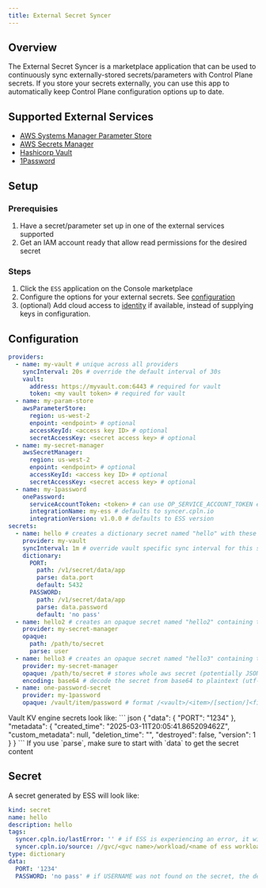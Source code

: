 ```yaml
---
title: External Secret Syncer
---
```


## Overview

The External Secret Syncer is a marketplace application that can be used to continuously sync externally-stored secrets/parameters with Control Plane secrets. If you store your secrets externally, you can use this app to automatically keep Control Plane configuration options up to date.

## Supported External Services

- [AWS Systems Manager Parameter Store](https://docs.aws.amazon.com/systems-manager/latest/userguide/systems-manager-parameter-store.html)
- [AWS Secrets Manager](https://aws.amazon.com/secrets-manager/)
- [Hashicorp Vault](https://www.hashicorp.com/en/products/vault)
- [1Password](https://1password.com/)

## Setup

### Prerequisies

1. Have a secret/parameter set up in one of the external services supported
2. Get an IAM account ready that allow read permissions for the desired secret

### Steps

1. Click the `ESS` application on the Console marketplace
2. Configure the options for your external secrets. See [configuration](#configuration)
3. (optional) Add cloud access to [identity](/reference/identity) if available, instead of supplying keys in configuration.

## Configuration

```yaml
providers:
  - name: my-vault # unique across all providers
    syncInterval: 20s # override the default interval of 30s
    vault:
      address: https://myvault.com:6443 # required for vault
      token: <my vault token> # required for vault
  - name: my-param-store
    awsParameterStore:
      region: us-west-2
      enpoint: <endpoint> # optional
      accessKeyId: <access key ID> # optional
      secretAccessKey: <secret access key> # optional
  - name: my-secret-manager
    awsSecretManager:
      region: us-west-2
      enpoint: <endpoint> # optional
      accessKeyId: <access key ID> # optional
      secretAccessKey: <secret access key> # optional
  - name: my-1password
    onePassword:
      serviceAccountToken: <token> # can use OP_SERVICE_ACCOUNT_TOKEN env instead
      integrationName: my-ess # defaults to syncer.cpln.io
      integrationVersion: v1.0.0 # defaults to ESS version
secrets:
  - name: hello # creates a dictionary secret named "hello" with these key-value pairs
    provider: my-vault
    syncInterval: 1m # override vault specific sync interval for this secret
    dictionary:
      PORT:
        path: /v1/secret/data/app
        parse: data.port
        default: 5432
      PASSWORD:
        path: /v1/secret/data/app
        parse: data.password
        default: 'no pass'
  - name: hello2 # creates an opaque secret named "hello2" containing the value of "user" key in /path/to/secret
    provider: my-secret-manager
    opaque:
      path: /path/to/secret
      parse: user
  - name: hello3 # creates an opaque secret named "hello3" containing the full /path/to/secret payload
    provider: my-secret-manager
    opaque: /path/to/secret # stores whole aws secret (potentially JSON) in opaque secret
    encoding: base64 # decode the secret from base64 to plaintext (utf-8)
  - name: one-password-secret
    provider: my-1password
    opaque: /vault/item/password # format /<vault>/<item>/[section/]<field>
```

<Note>
Vault KV engine secrets look like:
``` json
{
  "data": {
    "PORT": "1234"
  },
  "metadata": {
    "created_time": "2025-03-11T20:05:41.865209462Z",
    "custom_metadata": null,
    "deletion_time": "",
    "destroyed": false,
    "version": 1
  }
}
```
If you use `parse`, make sure to start with `data` to get the secret content
</Note>

## Secret

A secret generated by ESS will look like:

```yaml
kind: secret
name: hello
description: hello
tags:
  syncer.cpln.io/lastError: '' # if ESS is experiencing an error, it will populate this tag
  syncer.cpln.io/source: //gvc/<gvc name>/workload/<name of ess workload>
type: dictionary
data:
  PORT: '1234'
  PASSWORD: 'no pass' # if USERNAME was not found on the secret, the default is used
```
